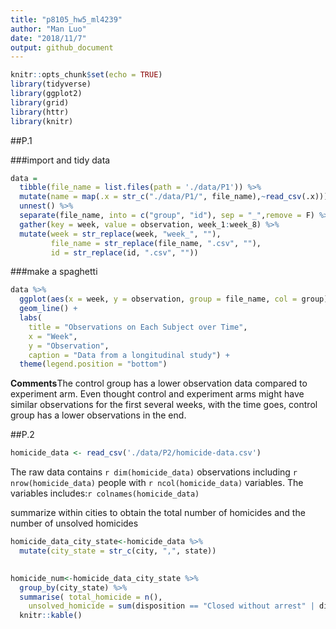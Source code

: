 ```yaml
---
title: "p8105_hw5_ml4239"
author: "Man Luo"
date: "2018/11/7"
output: github_document
---
```


```r
knitr::opts_chunk$set(echo = TRUE)
library(tidyverse)
library(ggplot2)
library(grid)
library(httr)
library(knitr)
```

##P.1

###import and tidy data
```r
data = 
  tibble(file_name = list.files(path = './data/P1')) %>% 
  mutate(name = map(.x = str_c("./data/P1/", file_name),~read_csv(.x))) %>% 
  unnest() %>% 
  separate(file_name, into = c("group", "id"), sep = "_",remove = F) %>% 
  gather(key = week, value = observation, week_1:week_8) %>% 
  mutate(week = str_replace(week, "week_", ""),
         file_name = str_replace(file_name, ".csv", ""),
         id = str_replace(id, ".csv", "")) 
```

###make a spaghetti
```r
data %>% 
  ggplot(aes(x = week, y = observation, group = file_name, col = group))+
  geom_line() +
  labs(
    title = "Observations on Each Subject over Time",
    x = "Week",
    y = "Observation",
    caption = "Data from a longitudinal study") +
  theme(legend.position = "bottom")

```

**Comments**The control group has a lower observation data compared to experiment arm. Even thought control and experiment arms might have similar observations for the first several weeks, with the time goes, control group has a lower observations in the end.  


##P.2

```r
homicide_data <- read_csv('./data/P2/homicide-data.csv') 

```
The raw data contains `r dim(homicide_data)` observations including `r nrow(homicide_data)` people with `r ncol(homicide_data)` variables. The variables includes:`r colnames(homicide_data)`


summarize within cities to obtain the total number of homicides and the number of unsolved homicides
```r

homicide_data_city_state<-homicide_data %>%  
  mutate(city_state = str_c(city, ",", state)) 

  
homicide_num<-homicide_data_city_state %>%   
  group_by(city_state) %>%
  summarise( total_homicide = n(),
    unsolved_homicide = sum(disposition == "Closed without arrest" | disposition == "Open/No arrest")) %>% 
  knitr::kable()

```



